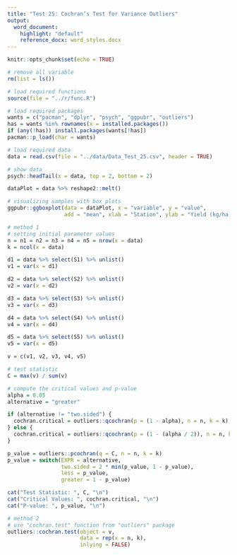 ```yaml
---
title: "Test 25: Cochran’s Test for Variance Outliers"
output:
  word_document:
    highlight: "default"
    reference_docx: word_styles.docx
---
```


```r
knitr::opts_chunk$set(echo = TRUE)
```

```r
# remove all variable
rm(list = ls())

# load required functions
source(file = "../r/func.R")

# load required packages
wants = c("pacman", "dplyr", "psych", "ggpubr", "outliers")
has = wants %in% rownames(x = installed.packages())
if (any(!has)) install.packages(wants[!has])
pacman::p_load(char = wants)

# load required data
data = read.csv(file = "../data/Data_Test_25.csv", header = TRUE)

# show data
psych::headTail(x = data, top = 2, bottom = 2)
```

```r
dataPlot = data %>% reshape2::melt()

# visualizing samples with box plots
ggpubr::ggboxplot(data = dataPlot, x = "variable", y = "value",
                  add = "mean", xlab = "Station", ylab = "Yield (kg/ha)")
```

```r
# method 1
# setting initial parameter values
n = n1 = n2 = n3 = n4 = n5 = nrow(x = data)
k = ncol(x = data)

d1 = data %>% select(S1) %>% unlist()
v1 = var(x = d1)

d2 = data %>% select(S2) %>% unlist()
v2 = var(x = d2)

d3 = data %>% select(S3) %>% unlist()
v3 = var(x = d3)

d4 = data %>% select(S4) %>% unlist()
v4 = var(x = d4)

d5 = data %>% select(S5) %>% unlist()
v5 = var(x = d5)

v = c(v1, v2, v3, v4, v5)

# test statistic
C = max(v) / sum(v)

# compute the critical values and p-value
alpha = 0.05
alternative = "greater"

if (alternative != "two.sided") {
  cochran.critical = outliers::qcochran(p = (1 - alpha), n = n, k = k)
} else {
  cochran.critical = outliers::qcochran(p = (1 - (alpha / 2)), n = n, k = k)
}

p_value = outliers::pcochran(q = C, n = n, k = k)
p_value = switch(EXPR = alternative,
                 two.sided = 2 * min(p_value, 1 - p_value),
                 less = p_value,
                 greater = 1 - p_value)

cat("Test Statistic: ", C, "\n")
cat("Critical Values: ", cochran.critical, "\n")
cat("P-value: ", p_value, "\n")

# method 2
# use "cochran.test" function from "outliers" package
outliers::cochran.test(object = v,
                       data = rep(x = n, k),
                       inlying = FALSE)
```

